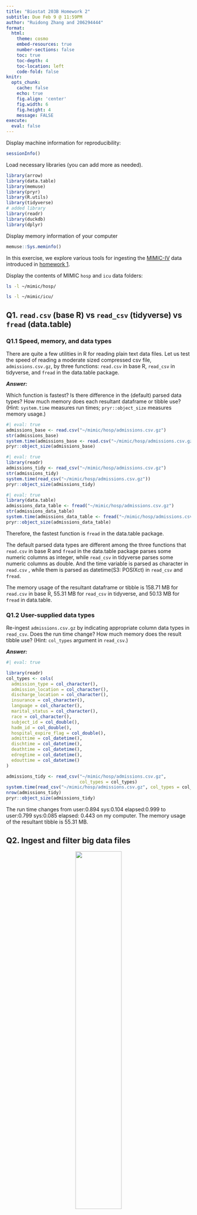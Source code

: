 ```yaml
---
title: "Biostat 203B Homework 2"
subtitle: Due Feb 9 @ 11:59PM
author: "Ruidong Zhang and 206294444"
format:
  html:
    theme: cosmo
    embed-resources: true
    number-sections: false
    toc: true
    toc-depth: 4
    toc-location: left
    code-fold: false
knitr:
  opts_chunk: 
    cache: false    
    echo: true
    fig.align: 'center'
    fig.width: 6
    fig.height: 4
    message: FALSE
execute:
  eval: false    
---
```


Display machine information for reproducibility:
```r
sessionInfo()
```

Load necessary libraries (you can add more as needed).
```r
library(arrow)
library(data.table)
library(memuse)
library(pryr)
library(R.utils)
library(tidyverse)
# added library
library(readr)
library(duckdb)
library(dplyr)
```

Display memory information of your computer
```r
memuse::Sys.meminfo()
```

In this exercise, we explore various tools for ingesting the [MIMIC-IV](https://mimic.mit.edu/docs/iv/) data introduced in [homework 1](https://ucla-biostat-203b.github.io/2024winter/hw/hw1/hw1.html).

Display the contents of MIMIC `hosp` and `icu` data folders:

```bash
ls -l ~/mimic/hosp/
```

```bash
ls -l ~/mimic/icu/
```

## Q1. `read.csv` (base R) vs `read_csv` (tidyverse) vs `fread` (data.table)

### Q1.1 Speed, memory, and data types

There are quite a few utilities in R for reading plain text data files. Let us test the speed of reading a moderate sized compressed csv file, `admissions.csv.gz`, by three functions: `read.csv` in base R, `read_csv` in tidyverse, and `fread` in the data.table package.

***Answer:*** 

Which function is fastest? Is there difference in the (default) parsed data types? How much memory does each resultant dataframe or tibble use? (Hint: `system.time` measures run times; `pryr::object_size` measures memory usage.) 

```r
#| eval: true
admissions_base <- read.csv("~/mimic/hosp/admissions.csv.gz")
str(admissions_base)
system.time(admissions_base <- read.csv("~/mimic/hosp/admissions.csv.gz"))
pryr::object_size(admissions_base)
```

```r
#| eval: true
library(readr)
admissions_tidy <- read_csv("~/mimic/hosp/admissions.csv.gz")
str(admissions_tidy)
system.time(read_csv("~/mimic/hosp/admissions.csv.gz"))
pryr::object_size(admissions_tidy)
```

```r
#| eval: true
library(data.table)
admissions_data_table <- fread("~/mimic/hosp/admissions.csv.gz")
str(admissions_data_table)
system.time(admissions_data_table <- fread("~/mimic/hosp/admissions.csv.gz"))
pryr::object_size(admissions_data_table)
```

Therefore, the fastest function is `fread` in the data.table package. 

The default parsed data types are different among the three functions that 
`read.csv` in base R and `fread` in the data.table package parses some numeric 
columns as integer, while `read_csv` in tidyverse parses some numeric columns as 
double. And the time variable is parsed as character in `read.csv` , while them 
is parsed as datetime(S3: POSIXct) in `read_csv` and `fread`.

The memory usage of the resultant dataframe or tibble is 158.71 MB for 
`read.csv` in base R, 55.31 MB for `read_csv` in tidyverse, and 50.13 MB 
for `fread` in data.table.

### Q1.2 User-supplied data types

Re-ingest `admissions.csv.gz` by indicating appropriate column data types in `read_csv`. Does the run time change? How much memory does the result tibble use? (Hint: `col_types` argument in `read_csv`.)

***Answer:*** 
```r
#| eval: true

library(readr)
col_types <- cols(
  admission_type = col_character(),
  admission_location = col_character(),
  discharge_location = col_character(),
  insurance = col_character(),
  language = col_character(),
  marital_status = col_character(),
  race = col_character(),
  subject_id = col_double(),
  hadm_id = col_double(),
  hospital_expire_flag = col_double(),
  admittime = col_datetime(),
  dischtime = col_datetime(),
  deathtime = col_datetime(),
  edregtime = col_datetime(),
  edouttime = col_datetime()
)

admissions_tidy <- read_csv("~/mimic/hosp/admissions.csv.gz", 
                            col_types = col_types)
system.time(read_csv("~/mimic/hosp/admissions.csv.gz", col_types = col_types))
nrow(admissions_tidy)
pryr::object_size(admissions_tidy)
```

The run time changes from user:0.894 sys:0.104 elapsed:0.999 to user:0.799 
sys:0.085 elapsed: 0.443 on my computer. The memory usage of the resultant 
tibble is 55.31 MB.

## Q2. Ingest and filter big data files

<p align="center">
  <img src="./bigfile.png" width="50%">
</p>

Let us focus on a bigger file, `labevents.csv.gz`, which is about 125x bigger than `admissions.csv.gz`.
```bash
ls -l ~/mimic/hosp/labevents.csv.gz
```
Display the first 10 lines of this file.
```bash
zcat < ~/mimic/hosp/labevents.csv.gz | head -10
```

### Q2.1 Ingest `labevents.csv.gz` by `read_csv`

<p align="center">
  <img src="./readr_logo.png" width="20%">
</p>

Try to ingest `labevents.csv.gz` using `read_csv`. What happens? If it takes more than 5 minutes on your computer, then abort the program and report your findings. 

***Answer:*** 
```r
#| eval: false
labevents_tidy <- read_csv("~/mimic/hosp/labevents.csv.gz")
system.time(labevents_tidy)
pryr::object_size(labevents_tidy)
```

This code doesn't finish within 5 minutes on my computer. The reason is that the file is too large to be ingested by `read_csv` in tidyverse. The `read_csv` function in tidyverse takes more than 5 minutes to ingest `labevents.csv.gz` on my computer. Therefore, I abort the program and report my findings. If not aborted, the output is as follows: Error: vector memory exhausted (limit reached?). 

### Q2.2 Ingest selected columns of `labevents.csv.gz` by `read_csv`

Try to ingest only columns `subject_id`, `itemid`, `charttime`, and `valuenum` in `labevents.csv.gz` using `read_csv`.  Does this solve the ingestion issue? (Hint: `col_select` argument in `read_csv`.)

***Answer:*** 
```r
#| eval: true
system.time({
  labevents_tidy <- read_csv("~/mimic/hosp/labevents.csv.gz", col_select = 
                               c(subject_id, itemid, charttime, valuenum))
})
pryr::object_size(labevents_tidy)
```
This solution solves the ingestion issue on my computer.

The run time is user: 116.788 sys: 112.927 elapsed: 136.609. 

so it takes about 136.609 seconds for `read_csv` to ingest `labevents.csv.gz` 
on my computer.

The memory usage of the resultant tibble is 3.78 GB.

### Q2.3 Ingest subset of `labevents.csv.gz`
  
<p align="center">
  <img src="./linux_logo.png" width="20%">
</p>

Our first strategy to handle this big data file is to make a subset of the `labevents` data.  Read the [MIMIC documentation](https://mimic.mit.edu/docs/iv/modules/hosp/labevents/) for the content in data file `labevents.csv`.

In later exercises, we will only be interested in the following lab items: creatinine (50912), potassium (50971), sodium (50983), chloride (50902), bicarbonate (50882), hematocrit (51221), white blood cell count (51301), and glucose (50931) and the following columns:\ `subject_id`, `itemid`, `charttime`, `valuenum`. Write a Bash command to extract these columns and rows from `labevents.csv.gz` and save the result to a new file `labevents_filtered.csv.gz` in the current working directory. (Hint: use `zcat <` to pipe the output of `labevents.csv.gz` to `awk` and then to `gzip` to compress the output. To save render time, put `#| eval: false` at the beginning of this code chunk.)

Display the first 10 lines of the new file `labevents_filtered.csv.gz`. How many lines are in this new file? How long does it take `read_csv` to ingest `labevents_filtered.csv.gz`?

***Answer:*** 
```bash
#| eval: false
zcat < ~/mimic/hosp/labevents.csv.gz | \
awk -F, 'BEGIN {OFS=","} NR==1 || \
($5==50912 || $5==50971 || $5==50983 || \
$5==50902 || $5==50882 || $5==51221 || \
$5==51301 || $5==50931) {print $2, $5, $7, $10}' | \
gzip > ~/mimic/hosp/labevents_filtered.csv.gz
```
       
Display the first 10 lines and the number of lines in this new file
```bash
#| eval: true
cd ~/mimic/hosp/
zcat < labevents_filtered.csv.gz 2>/dev/null | head -10
zcat < labevents_filtered.csv.gz | wc -l
```

Time to ingest `labevents_filtered.csv.gz` by `read_csv`
```r
#| eval: true
system.time(read_csv("~/mimic/hosp/labevents_filtered.csv.gz"))
```
It takes about 3.5 seconds for `read_csv` to ingest `labevents_filtered.csv.gz` 
on my computer.

### Q2.4 Ingest `labevents.csv` by Apache Arrow

<p align="center">
  <img src="./arrow_logo.png" width="30%">
</p>

Our second strategy is to use [Apache Arrow](https://arrow.apache.org/) for larger-than-memory data analytics. Unfortunately Arrow does not work with gz files directly. First decompress `labevents.csv.gz` to `labevents.csv` and put it in the current working directory. To save render time, put `#| eval: false` at the beginning of this code chunk.

Then use [`arrow::open_dataset`](https://arrow.apache.org/docs/r/reference/open_dataset.html) to ingest `labevents.csv`, select columns, and filter `itemid` as in Q2.3. How long does the ingest+select+filter process take? Display the number of rows and the first 10 rows of the result tibble, and make sure they match those in Q2.3. (Hint: use `dplyr` verbs for selecting columns and filtering rows.)

***Answer:*** 

```bash
#| eval: false
zcat < ~/mimic/hosp/labevents.csv.gz > ~/labevents.csv
```

```r
#| eval: true
library(dplyr)

system.time({
  labevents <- arrow::open_dataset("~/labevents.csv", format = "csv") %>%
    filter(itemid %in% c(50912, 50971, 50983, 50902, 50882, 51221, 51301, 50931)) %>%
    select(subject_id, itemid, charttime, valuenum) %>%
    collect()
})

labevents_filtered <- labevents %>%
  arrange(subject_id, charttime, itemid)

num_rows <- nrow(labevents_filtered)
cat("Number of rows:", num_rows, "\n")
head(labevents_filtered, 10)
```
The ingest+select+filter process takes about 31 seconds on my computer. The number of rows is 24855909.

Write a few sentences to explain what is Apache Arrow. Imagine you want to explain it to a layman in an elevator. 

Apache Arrow is like a universal translator for data in the digital world. It helps different computer programs speak the same language when sharing and processing data, making communication faster and more efficient. With Apache Arrow, data can move seamlessly between different systems without losing its structure or meaning, just like people can understand each other even if they speak different languages.

### Q2.5 Compress `labevents.csv` to Parquet format and ingest/select/filter

<p align="center">
  <img src="./parquet_logo.png" width="30%">
</p>

Re-write the csv file `labevents.csv` in the binary Parquet format (Hint: [`arrow::write_dataset`](https://arrow.apache.org/docs/r/reference/write_dataset.html).) How large is the Parquet file(s)? How long does the ingest+select+filter process of the Parquet file(s) take? Display the number of rows and the first 10 rows of the result tibble and make sure they match those in Q2.3. (Hint: use `dplyr` verbs for selecting columns and filtering rows.)

```r
#| eval: true
# Write the CSV file in the binary Parquet format
labevents <- arrow::open_dataset("~/labevents.csv", format = "csv")
arrow::write_dataset(labevents, "~/labevents.parquet")
# the time of the ingest+select+filter process of the Parquet file(s)
system.time({
    labevents_parquet <- arrow::open_dataset("~/labevents.parquet") %>%
    dplyr::filter(itemid %in% c(50912, 50971, 50983, 50902, 50882, 
                                51221, 51301, 50931)) %>%
    dplyr::select(subject_id, itemid, charttime, valuenum) %>%
    collect()
})

# the size of the Parquet file(s)
object.size(labevents_parquet)
cat ("The size of the Parquet file(s) is", object.size(labevents_parquet), "\n")
labevents_filter_parquet <- labevents_parquet %>%
  arrange(subject_id, charttime, itemid)
# display the number of rows and the first 10 rows of the result tibble
num_rows <- nrow(labevents_filter_parquet)
cat("Number of rows:", num_rows, "\n")
head(labevents_filter_parquet, 10)
```

Write a few sentences to explain what is the Parquet format. Imagine you want to explain it to a layman in an elevator.

Parquet is like a digital storage format that arranges data in a very organized and compact manner, making it easy for computers to access and work with. It's like a streamlined filing system for data, ensuring that information is stored efficiently and can be retrieved quickly when needed.

### Q2.6 DuckDB

<p align="center">
  <img src="./duckdb_logo.png" width="20%">
</p>

Ingest the Parquet file, convert it to a DuckDB table by [`arrow::to_duckdb`](https://arrow.apache.org/docs/r/reference/to_duckdb.html), select columns, and filter rows as in Q2.5. How long does the ingest+convert+select+filter process take? Display the number of rows and the first 10 rows of the result tibble and make sure they match those in Q2.3. (Hint: use `dplyr` verbs for selecting columns and filtering rows.)

```r
#| eval: true
labevents_parquet <- arrow::open_dataset("~/labevents.parquet")
system.time({
    labevents_duckdb <- labevents_parquet %>%
    arrow::to_duckdb(table_name = "labevents_table") %>%
    dplyr::filter(itemid %in% c(50912, 50971, 50983, 50902, 50882, 51221, 51301, 
                                50931)) %>%
    dplyr::select(subject_id, itemid, charttime, valuenum) %>%
    collect()
})
labevents_filter_duckdb <- labevents_duckdb %>% 
  arrange(subject_id, charttime, itemid)
num_rows <- nrow(labevents_filter_duckdb)
cat("Number of rows:", num_rows, "\n")
head(labevents_filter_duckdb, 10)
```

Write a few sentences to explain what is DuckDB. Imagine you want to explain it to a layman in an elevator.

DuckDB is like a super-fast calculator for data. It's a special tool that helps computers crunch numbers and analyze information really quickly. Just as a calculator helps you do math problems faster, DuckDB helps programs process and understand large amounts of data with lightning speed.

## Q3. Ingest and filter `chartevents.csv.gz`

[`chartevents.csv.gz`](https://mimic.mit.edu/docs/iv/modules/icu/chartevents/) contains all the charted data available for a patient. During their ICU stay, the primary repository of a patient’s information is their electronic chart. The `itemid` variable indicates a single measurement type in the database. The `value` variable is the value measured for `itemid`. The first 10 lines of `chartevents.csv.gz` are
```bash
zcat < ~/mimic/icu/chartevents.csv.gz | head -10
```
[`d_items.csv.gz`](https://mimic.mit.edu/docs/iv/modules/icu/d_items/) is the dictionary for the `itemid` in `chartevents.csv.gz`.
```bash
zcat < ~/mimic/icu/d_items.csv.gz | head -10
```
In later exercises, we are interested in the vitals for ICU patients: heart rate (220045), mean non-invasive blood pressure (220181), systolic non-invasive blood pressure (220179), body temperature in Fahrenheit (223761), and respiratory rate (220210). Retrieve a subset of `chartevents.csv.gz` only containing these items, using the favorite method you learnt in Q2. 

Document the steps and show code. Display the number of rows and the first 10 rows of the result tibble.

Step 1: Decompress chartevents.csv.gz to chartevents.csv
```bash
#| eval: true
# decompress chartevents.csv.gz to chartevents.csv
zcat < ~/mimic/icu/chartevents.csv.gz > ~/chartevents.csv
```

Step 2: Ingest and filter chartevents.csv and display the number of rows of the result
```r
#| eval: true
# choose Parquet format
chartevents <- arrow::open_dataset("~/chartevents.csv", format = "csv")
arrow::write_dataset(chartevents, "~/chartevents.parquet")

# display the time of the process
system.time({
    chartevents_parquet <- arrow::open_dataset("~/chartevents.parquet") %>%
    dplyr::filter(itemid %in% c(220045, 220181, 220179, 223761, 220210)) %>%
    dplyr::select(subject_id, itemid, charttime, valuenum) %>%
    collect()
})
chartevents_filtered_parquet <- chartevents_parquet %>% 
  arrange(subject_id, charttime, itemid)
# Step 3: display the number of rows and the first 10 rows of the result tibble
num_rows <- nrow(chartevents_filtered_parquet)
cat("Number of rows:", num_rows, "\n")
head(chartevents_filtered_parquet, 10)
```